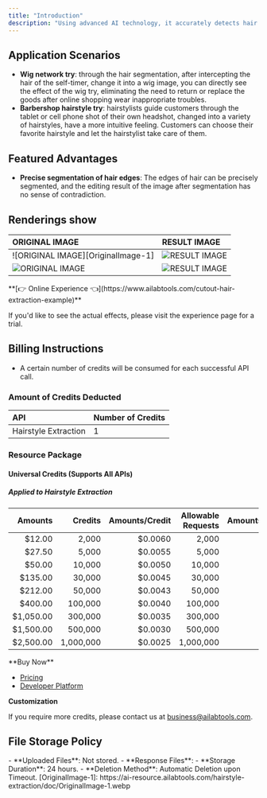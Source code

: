 ```yaml
---
title: "Introduction"
description: "Using advanced AI technology, it accurately detects hair contours in images and quickly extracts the hair region, making it easy to adjust hairstyles and process backgrounds, suitable for hairstyling and image editing applications."
---
```


## Application Scenarios

- **Wig network try**: through the hair segmentation, after intercepting the hair of the self-timer, change it into a wig image, you can directly see the effect of the wig try, eliminating the need to return or replace the goods after online shopping wear inappropriate troubles.
- **Barbershop hairstyle try**: hairstylists guide customers through the tablet or cell phone shot of their own headshot, changed into a variety of hairstyles, have a more intuitive feeling. Customers can choose their favorite hairstyle and let the hairstylist take care of them.

## Featured Advantages

- **Precise segmentation of hair edges**: The edges of hair can be precisely segmented, and the editing result of the image after segmentation has no sense of contradiction.

## Renderings show

| ORIGINAL IMAGE                     | RESULT IMAGE                   |
|:-----------------------------------|:-------------------------------|
| ![ORIGINAL IMAGE][OriginalImage-1] | ![RESULT IMAGE][ResultImage-1] |
| ![ORIGINAL IMAGE][OriginalImage-2] | ![RESULT IMAGE][ResultImage-2] |
<Tip>
**[👉 Online Experience 👈](https://www.ailabtools.com/cutout-hair-extraction-example)**

If you'd like to see the actual effects, please visit the experience page for a trial.
</Tip>
## Billing Instructions

- A certain number of credits will be consumed for each successful API call.

### Amount of Credits Deducted

| API                  | Number of Credits |
|:---------------------|:------------------|
| Hairstyle Extraction | 1                 |

### Resource Package

#### Universal Credits (Supports All APIs)

##### Applied to Hairstyle Extraction

|   Amounts |   Credits | Amounts/Credit | Allowable Requests | Amounts/Request |
|----------:|----------:|---------------:|-------------------:|----------------:|
|    $12.00 |     2,000 |        $0.0060 |              2,000 |         $0.0060 |
|    $27.50 |     5,000 |        $0.0055 |              5,000 |         $0.0055 |
|    $50.00 |    10,000 |        $0.0050 |             10,000 |         $0.0050 |
|   $135.00 |    30,000 |        $0.0045 |             30,000 |         $0.0045 |
|   $212.00 |    50,000 |        $0.0043 |             50,000 |         $0.0043 |
|   $400.00 |   100,000 |        $0.0040 |            100,000 |         $0.0040 |
| $1,050.00 |   300,000 |        $0.0035 |            300,000 |         $0.0035 |
| $1,500.00 |   500,000 |        $0.0030 |            500,000 |         $0.0030 |
| $2,500.00 | 1,000,000 |        $0.0025 |          1,000,000 |         $0.0025 |
<Tip>
**Buy Now**

- <a href="https://www.ailabtools.com/price?tab=developer" target="_blank">Pricing</a>
- <a href="https://www.ailabtools.com/developer-platform" target="_blank">Developer Platform</a>

**Customization**

If you require more credits, please contact us at <a href="mailto:business@ailabtools.com">business@ailabtools.com</a>.
</Tip>
## File Storage Policy
<Tip>
- **Uploaded Files**: Not stored.
- **Response Files**:
  - **Storage Duration**: 24 hours.
  - **Deletion Method**: Automatic Deletion upon Timeout.
</Tip>
[OriginalImage-1]: https://ai-resource.ailabtools.com/hairstyle-extraction/doc/OriginalImage-1.webp

[OriginalImage-2]: https://ai-resource.ailabtools.com/hairstyle-extraction/doc/OriginalImage-2.webp

[ResultImage-1]: https://ai-resource.ailabtools.com/hairstyle-extraction/doc/ResultImage-1.webp

[ResultImage-2]: https://ai-resource.ailabtools.com/hairstyle-extraction/doc/ResultImage-2.webp